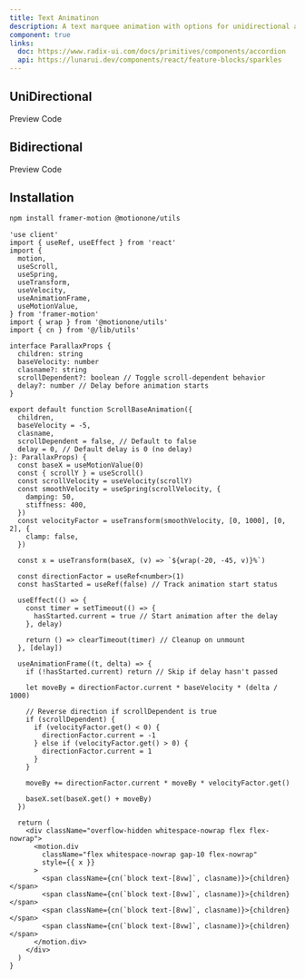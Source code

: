 ```yaml
---
title: Text Animatinon
description: A text marquee animation with options for unidirectional and bidirectional scrolling, which changes direction based on the scroll position
component: true
links:
  doc: https://www.radix-ui.com/docs/primitives/components/accordion
  api: https://lunarui.dev/components/react/feature-blocks/sparkles
---
```


## UniDirectional

<Tabs defaultValue="preview" className="w-full relative">
  <TabsList>
    <TabsTrigger value="preview">Preview</TabsTrigger>
    <TabsTrigger value="codesnippet">Code</TabsTrigger>
  </TabsList>
  <TabsContent value="preview">
    <ComponentPreview name="scrollbasedmaquee" category="beam" />
  </TabsContent>
  <TabsContent value="codesnippet">
    <CodeWrapper noExpand={true}>
      <CodePreview name="scrollbasedmaquee" category="beam" />
    </CodeWrapper>
  </TabsContent>
</Tabs>

## Bidirectional

<Tabs defaultValue="preview" className="w-full relative">
  <TabsList>
    <TabsTrigger value="preview">Preview</TabsTrigger>
    <TabsTrigger value="codesnippet">Code</TabsTrigger>
  </TabsList>
  <TabsContent value="preview">
    <ComponentPreview name="scrollbasedmaquee2" category="beam" />
  </TabsContent>
  <TabsContent value="codesnippet">
    <CodeWrapper noExpand={true}>
      <CodePreview name="scrollbasedmaquee2" category="beam" />
    </CodeWrapper>
  </TabsContent>
</Tabs>

## Installation

```bash
npm install framer-motion @motionone/utils
```

```tsx title="text-marquee.tsx"
'use client'
import { useRef, useEffect } from 'react'
import {
  motion,
  useScroll,
  useSpring,
  useTransform,
  useVelocity,
  useAnimationFrame,
  useMotionValue,
} from 'framer-motion'
import { wrap } from '@motionone/utils'
import { cn } from '@/lib/utils'

interface ParallaxProps {
  children: string
  baseVelocity: number
  clasname?: string
  scrollDependent?: boolean // Toggle scroll-dependent behavior
  delay?: number // Delay before animation starts
}

export default function ScrollBaseAnimation({
  children,
  baseVelocity = -5,
  clasname,
  scrollDependent = false, // Default to false
  delay = 0, // Default delay is 0 (no delay)
}: ParallaxProps) {
  const baseX = useMotionValue(0)
  const { scrollY } = useScroll()
  const scrollVelocity = useVelocity(scrollY)
  const smoothVelocity = useSpring(scrollVelocity, {
    damping: 50,
    stiffness: 400,
  })
  const velocityFactor = useTransform(smoothVelocity, [0, 1000], [0, 2], {
    clamp: false,
  })

  const x = useTransform(baseX, (v) => `${wrap(-20, -45, v)}%`)

  const directionFactor = useRef<number>(1)
  const hasStarted = useRef(false) // Track animation start status

  useEffect(() => {
    const timer = setTimeout(() => {
      hasStarted.current = true // Start animation after the delay
    }, delay)

    return () => clearTimeout(timer) // Cleanup on unmount
  }, [delay])

  useAnimationFrame((t, delta) => {
    if (!hasStarted.current) return // Skip if delay hasn't passed

    let moveBy = directionFactor.current * baseVelocity * (delta / 1000)

    // Reverse direction if scrollDependent is true
    if (scrollDependent) {
      if (velocityFactor.get() < 0) {
        directionFactor.current = -1
      } else if (velocityFactor.get() > 0) {
        directionFactor.current = 1
      }
    }

    moveBy += directionFactor.current * moveBy * velocityFactor.get()

    baseX.set(baseX.get() + moveBy)
  })

  return (
    <div className="overflow-hidden whitespace-nowrap flex flex-nowrap">
      <motion.div
        className="flex whitespace-nowrap gap-10 flex-nowrap"
        style={{ x }}
      >
        <span className={cn(`block text-[8vw]`, clasname)}>{children}</span>
        <span className={cn(`block text-[8vw]`, clasname)}>{children}</span>
        <span className={cn(`block text-[8vw]`, clasname)}>{children}</span>
        <span className={cn(`block text-[8vw]`, clasname)}>{children}</span>
      </motion.div>
    </div>
  )
}
```

